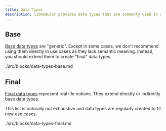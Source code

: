 ```yaml
---
title: Data Types
description: libmodulor provides data types that are commonly used in apps.
---
```


## Base

[Base data types](https://github.com/c100k/libmodulor/tree/master/dist/esm/dt/base) are "generic".
Except in some cases, we don't recommend using them directly in use cases as they lack semantic meaning.
Instead, you should extend them to create "final" data types.

<include cwd>./src/blocks/data-types-base.md</include>

## Final

[Final data types](https://github.com/c100k/libmodulor/tree/master/dist/esm/dt/final) represent real life notions.
They extend directly or indirectly base data types.

This list is naturally not exhaustive and data types are regularly created to fit new use cases.

<include cwd>./src/blocks/data-types-final.md</include>
